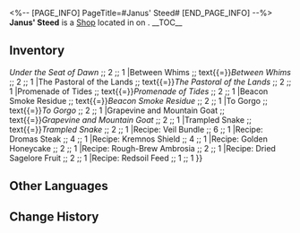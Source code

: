 <%-- [PAGE_INFO]
PageTitle=#Janus' Steed#
[END_PAGE_INFO] --%>
{{Stub}}
{{Location Infobox
|title    = {{Icon/White|Icon Shop Materials.png}} Janus' Steed
|image    = Shop Janus' Steed.png
|type     = Shop
|world    = <!--to be added-->
|region   = 
|area     = <!--to be added-->
|subarea  = 
}}
{{Description|A giant wooden horse. It might have plenty of goodies hidden in its belly. If you want to open this securely closed door, you need to offer some Memory Crystal Shards in trade.}}
'''Janus' Steed''' is a [[Shop]] located in <!--area--> on <!--world-->.
<!--
It is operated by [[<shopkeeper>]].
-->
__TOC__

==Inventory==
{{Shop|shop=Janus' Steed|currency=Memory Crystal Shard|total=1
|Mysterious Gift (L) ;; 15 ;; 1
|Mysterious Gift (S) ;; 5 ;; 1
|Under the Seat of Dawn ;; text{{=}}''Under the Seat of Dawn'' ;; 2 ;; 1
|Between Whims ;; text{{=}}''Between Whims'' ;; 2 ;; 1
|The Pastoral of the Lands ;; text{{=}}''The Pastoral of the Lands'' ;; 2 ;; 1
|Promenade of Tides ;; text{{=}}''Promenade of Tides'' ;; 2 ;; 1
|Beacon Smoke Residue ;; text{{=}}''Beacon Smoke Residue'' ;; 2 ;; 1
|To Gorgo ;; text{{=}}''To Gorgo'' ;; 2 ;; 1
|Grapevine and Mountain Goat ;; text{{=}}''Grapevine and Mountain Goat'' ;; 2 ;; 1
|Trampled Snake ;; text{{=}}''Trampled Snake'' ;; 2 ;; 1
|Recipe: Veil Bundle ;; 6 ;; 1
|Recipe: Dromas Steak ;; 4 ;; 1
|Recipe: Kremnos Shield ;; 4 ;; 1
|Recipe: Golden Honeycake ;; 2 ;; 1
|Recipe: Rough-Brew Ambrosia ;; 2 ;; 1
|Recipe: Dried Sagelore Fruit ;; 2 ;; 1
|Recipe: Redsoil Feed ;; 1 ;; 1
}}
<!--
==Location==
{{Map Embed|<map name>|<marker id>}}
--><!--
==Achievements==
{{Achievements by Category Table|topic=Janus' Steed}}
-->
==Other Languages==
{{Other Languages
|en   = Janus' Steed
|zhs  = 雅努斯之驹
|zht  = 雅努斯之駒
|ja   = ヤーヌスの木馬
|ko   = 야누스의 말
|es   = Potro de Jano
|fr   = Destrier de Janus
|ru   = Янусов конь
|th   = อาชาแห่ง Janus
|vi   = Ngựa Của Janus
|de   = Pferd von Janus
|id   = Kuda Janus
|pt   = Corcel de Janus
}}

==Change History==
{{Change History|3.0}}